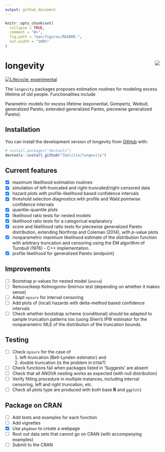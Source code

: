 ```yaml
---
output: github_document
---
```


<!-- README.md is generated from README.Rmd. Please edit that file -->

```r
knitr::opts_chunk$set(
  collapse = TRUE,
  comment = "#>",
  fig.path = "man/figures/README-",
  out.width = "100%"
)
```

# longevity <img src="tools/longevity_sticker.png" align="right"/>

<!-- badges: start -->
[![Lifecycle: experimental](https://img.shields.io/badge/lifecycle-experimental-orange.svg)](https://www.tidyverse.org/lifecycle/#experimental)
<!-- badges: end -->

The `longevity` packages proposes estimation routines for modeling excess lifetime of old people. Functionalities include

Parametric models for excess lifetime (exponential, Gompertz, Weibull, generalized Pareto, extended generalized Pareto, piecewise generalized Pareto).


## Installation

<!-- You can install the released version of longevity from [CRAN](https://CRAN.R-project.org) with: -->

<!-- ``` r -->
<!-- install.packages("longevity") -->
<!-- ``` -->

You can install the development version of longevity from [GitHub](https://github.com/) with:

``` r
# install.packages("devtools")
devtools::install_github("lbelzile/longevity")
```

 <!-- `devtools::build_readme()` is handy for this. You could also use GitHub Actions to re-render `README.Rmd` every time you push. An example workflow can be found here: <https://github.com/r-lib/actions/tree/master/examples>. -->


## Current features

- [x] maximum likelihood estimation routines
- [x] simulation of left-truncated and right-truncated/right-censored data
- [x] hazard plots with profile-likelihood based confidence intervals
- [x] threshold selection diagnostics with profile and Wald pointwise confidence intervals
- [x] quantile-quantile plots
- [x] likelihood ratio tests for nested models
- [x] likelihood ratio tests for a categorical explanatory
- [x] score and likelihood ratio tests for piecewise generalized Pareto distribution, extending Northrop and Coleman (2014), with $p$-value plots
- [x] nonparametric maximum likelihood estimate of the distribution function with arbitrary truncation and censoring using the EM algorithm of Turnbull (1976) - C++ implementation.
- [x] profile likelihood for generalized Pareto (endpoint)


## Improvements

- [ ] Bootstrap $p$-values for nested model (`anova`)
- [ ] Remove/keep Kolmogorov-Smirnov test (depending on whether it makes sense)
- [ ] Adapt `npsurv` for interval censoring
- [ ] Add plots of (local) hazards with delta-method based confidence intervals
- [ ] Check whether bootstrap scheme (conditional) should be adapted to sample truncation patterns too (using Shen's IPW estimator for the nonparametric MLE of the distribution of the truncation bounds.


## Testing

- [ ] Check `npsurv` for the case of 
	(1) left-truncation (Bell-Lynden estimator) and 
	(2) double truncation (is the problem in `DTDA`?)
- [ ] Check functions fail when packages listed in 'Suggests' are absent
- [ ] Check that all ANOVA nesting works as expected (with null distribution)
- [ ] Verify fitting procedure in multiple instances, including interval censoring, left and right truncation, etc.
- [ ] Check all plots type are produced with both base **R** and `ggplot2`

## Package on CRAN

- [ ] Add tests and examples for each function
- [ ] Add vignettes
- [x] Use `pkgdown` to create a webpage
- [ ] Root out data sets that cannot go on CRAN (with accompanying examples)
- [ ] Submit to the CRAN

